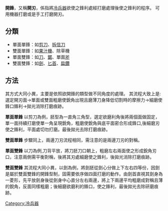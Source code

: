 {{unreferenced|time=2013-08-09T09:10:54+00:00}}
'''開鋒'''，又稱'''開刃'''，係指將[[冷兵器|冷兵器]]欲使之鋒利處經打磨處理後使之鋒利的程序。
可用機器打磨或是手工打磨開刃。

==分類==
* 單面單鋒：如[[剪刀|剪刀]]、[[拆信刀|拆信刀]]
* 雙面單鋒：如[[果汁機|果汁機]]、除草機
* 單面雙鋒：如[[刀|刀]]、[[鋸|鋸]]、單面[[斧|斧]]
* 雙面雙鋒：如[[劍|劍]]、[[匕首|匕首]]、[[扁鑽|扁鑽]]

==方法==
其方式大同小異，主要是依照欲開鋒的類型做不同角度的處理。
其流程大致上是:選定開刃面→單面或雙面粗磨使銳角出現且磨薄刀身降低切割時的摩擦力→細磨使鋒口鋒利→拋光消除打磨痕跡。

'''單面單鋒'''
以剪刀為例，胚型為一直角三角型，選定欲磨利角後將兩個面做固定，單一面持續打磨使單一角呈現銳角，粗磨使銳角與底平面密合形成鋒口,後細磨刃使之鋒利，平面處切勿打磨。最後拋光去除打磨痕跡。

'''雙面單鋒'''
步驟同上，兩邊刀刃流程相同，需注意的是兩邊刀刃的對稱。

'''單面雙鋒'''
以刀為例,刀背平放，將刀胚刀口朝上，粗磨左右兩面使之形成銳角刃口，注意兩側需平衡對稱，後將其刃處細磨使之鋒利，後拋光消除打磨痕跡。

'''雙面雙鋒'''
其流程大同小異，以劍為例，將劍胚從劍心分做上下左右四等份，因劍是屬於雙面雙鋒的開鋒型制，固需要依序做四面打磨的動作。由劍首直視其劍身為一菱形，先平放劍身後從劍身中心直分左右兩邊，將上下兩邊平均粗磨成對稱且薄的銳角，反面同樣粗磨；後細磨欲磨利的鋒口，使之鋒利，最後拋光去除研磨痕跡。

[[Category:冷兵器|Category:冷兵器]]
